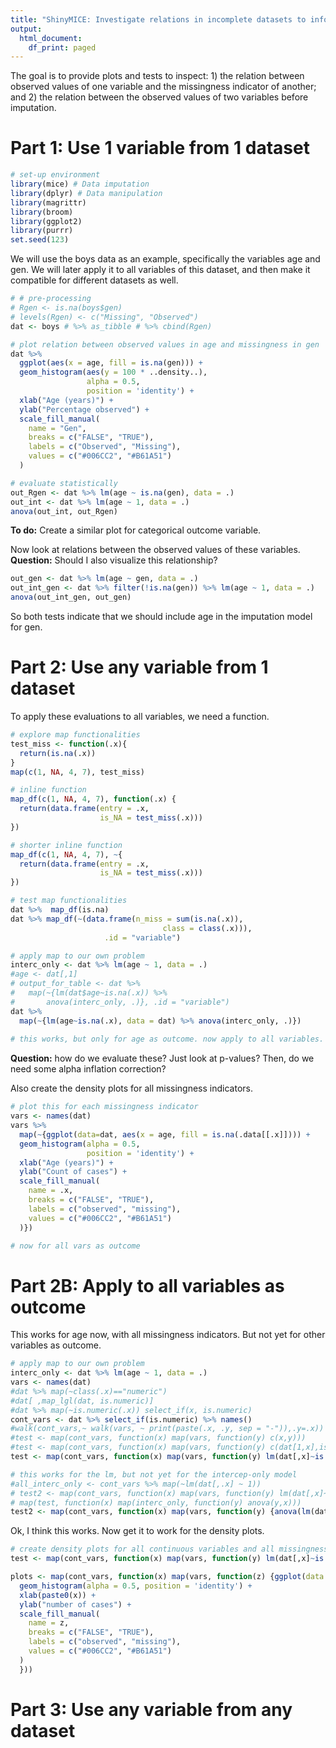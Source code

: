 ```yaml
---
title: "ShinyMICE: Investigate relations in incomplete datasets to inform imputation model"
output:
  html_document:
    df_print: paged
---
```


The goal is to provide plots and tests to inspect: 1) the relation between observed values of one variable and the missingness indicator of another; and 2) the relation between the observed values of two variables before imputation.

# Part 1: Use 1 variable from 1 dataset

```r
# set-up environment
library(mice) # Data imputation
library(dplyr) # Data manipulation
library(magrittr)
library(broom)
library(ggplot2)
library(purrr)
set.seed(123)
```

We will use the boys data as an example, specifically the variables age and gen. We will later apply it to all variables of this dataset, and then make it compatible for different datasets as well.

```r
# # pre-processing
# Rgen <- is.na(boys$gen)
# levels(Rgen) <- c("Missing", "Observed")
dat <- boys # %>% as_tibble # %>% cbind(Rgen)

# plot relation between observed values in age and missingness in gen
dat %>%
  ggplot(aes(x = age, fill = is.na(gen))) +
  geom_histogram(aes(y = 100 * ..density..),
                 alpha = 0.5,
                 position = 'identity') +
  xlab("Age (years)") +
  ylab("Percentage observed") +
  scale_fill_manual(
    name = "Gen",
    breaks = c("FALSE", "TRUE"),
    labels = c("Observed", "Missing"),
    values = c("#006CC2", "#B61A51")
  )

# evaluate statistically
out_Rgen <- dat %>% lm(age ~ is.na(gen), data = .)
out_int <- dat %>% lm(age ~ 1, data = .)
anova(out_int, out_Rgen)
```

**To do:** Create a similar plot for categorical outcome variable.

Now look at relations between the observed values of these variables. **Question:** Should I also visualize this relationship?

```r
out_gen <- dat %>% lm(age ~ gen, data = .)
out_int_gen <- dat %>% filter(!is.na(gen)) %>% lm(age ~ 1, data = .)
anova(out_int_gen, out_gen)
```

So both tests indicate that we should include age in the imputation model for gen.

# Part 2: Use any variable from 1 dataset

To apply these evaluations to all variables, we need a function. 
```r
# explore map functionalities
test_miss <- function(.x){
  return(is.na(.x))
}
map(c(1, NA, 4, 7), test_miss)  

# inline function
map_df(c(1, NA, 4, 7), function(.x) {
  return(data.frame(entry = .x, 
                    is_NA = test_miss(.x)))
})

# shorter inline function
map_df(c(1, NA, 4, 7), ~{
  return(data.frame(entry = .x, 
                    is_NA = test_miss(.x)))
})

# test map functionalities
dat %>%  map_df(is.na)
dat %>% map_df(~(data.frame(n_miss = sum(is.na(.x)),
                                  class = class(.x))),
                     .id = "variable")

# apply map to our own problem
interc_only <- dat %>% lm(age ~ 1, data = .)
#age <- dat[,1]
# output_for_table <- dat %>% 
#   map(~{lm(dat$age~is.na(.x)) %>% 
#       anova(interc_only, .)}, .id = "variable")
dat %>% 
  map(~{lm(age~is.na(.x), data = dat) %>% anova(interc_only, .)})
      
# this works, but only for age as outcome. now apply to all variables.

```

**Question:** how do we evaluate these? Just look at p-values? Then, do we need some alpha inflation correction?

Also create the density plots for all missingness indicators.

```r
# plot this for each missingness indicator
vars <- names(dat)
vars %>%
  map(~{ggplot(data=dat, aes(x = age, fill = is.na(.data[[.x]]))) +
  geom_histogram(alpha = 0.5,
                 position = 'identity') +
  xlab("Age (years)") +
  ylab("Count of cases") +
  scale_fill_manual(
    name = .x,
    breaks = c("FALSE", "TRUE"),
    labels = c("observed", "missing"),
    values = c("#006CC2", "#B61A51")
  )})

# now for all vars as outcome
```
# Part 2B: Apply to all variables as outcome

This works for age now, with all missingness indicators. But not yet for other variables as outcome. 

```r
# apply map to our own problem
interc_only <- dat %>% lm(age ~ 1, data = .)
vars <- names(dat)
#dat %>% map(~class(.x)=="numeric")
#dat[ ,map_lgl(dat, is.numeric)]
#dat %>% map(~is.numeric(.x)) select_if(x, is.numeric)
cont_vars <- dat %>% select_if(is.numeric) %>% names()
#walk(cont_vars,~ walk(vars, ~ print(paste(.x, .y, sep = "-")),.y=.x))
#test <- map(cont_vars, function(x) map(vars, function(y) c(x,y)))
#test <- map(cont_vars, function(x) map(vars, function(y) c(dat[1,x],is.na(dat[1,y]))))
test <- map(cont_vars, function(x) map(vars, function(y) lm(dat[,x]~is.na(dat[,y]))))

# this works for the lm, but not yet for the intercep-only model
#all_interc_only <- cont_vars %>% map(~lm(dat[,.x] ~ 1))
# test2 <- map(cont_vars, function(x) map(vars, function(y) lm(dat[,x]~is.na(dat[,y])) %>% anova(interc_only[[x]], .)))
# map(test, function(x) map(interc_only, function(y) anova(y,x)))
test2 <- map(cont_vars, function(x) map(vars, function(y) {anova(lm(dat[,x]~1), lm(dat[,x]~is.na(dat[,y])))}))


```
 Ok, I think this works. Now get it to work for the density plots.

```r
# create density plots for all continuous variables and all missingness indicators
test <- map(cont_vars, function(x) map(vars, function(y) lm(dat[,x]~is.na(dat[,y]))))

plots <- map(cont_vars, function(x) map(vars, function(z) {ggplot(data = dat, aes(x = dat[,x], fill = is.na(dat[,z]))) +
  geom_histogram(alpha = 0.5, position = 'identity') +
  xlab(paste0(x)) +
  ylab("number of cases") +
  scale_fill_manual(
    name = z,
    breaks = c("FALSE", "TRUE"),
    labels = c("observed", "missing"),
    values = c("#006CC2", "#B61A51")
  )
  }))

```

 
# Part 3: Use any variable from any dataset

